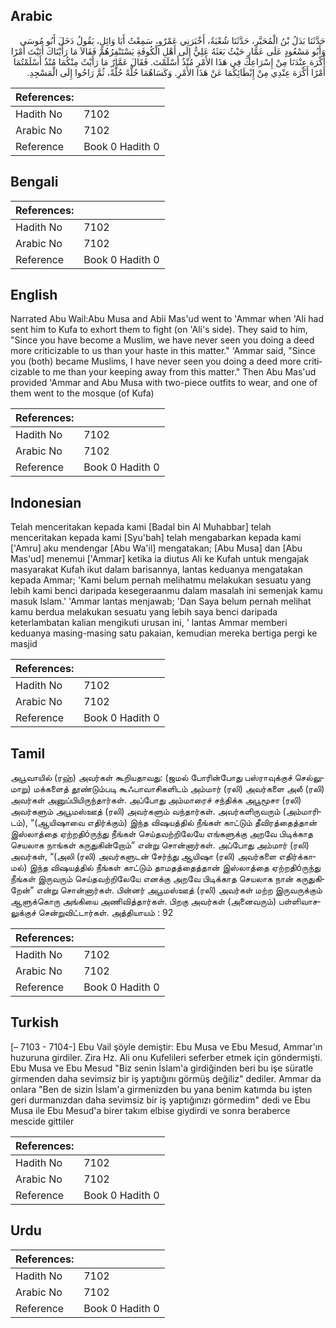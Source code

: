 ## Arabic


<div dir="rtl" lang="ar" style={{fontSize:'larger',backgroundColor:'#f8f9fa',padding:20}}>
حَدَّثَنَا بَدَلُ بْنُ الْمُحَبَّرِ، حَدَّثَنَا شُعْبَةُ، أَخْبَرَنِي عَمْرٌو، سَمِعْتُ أَبَا وَائِلٍ، يَقُولُ دَخَلَ أَبُو مُوسَى وَأَبُو مَسْعُودٍ عَلَى عَمَّارٍ حَيْثُ بَعَثَهُ عَلِيٌّ إِلَى أَهْلِ الْكُوفَةِ يَسْتَنْفِرُهُمْ فَقَالاَ مَا رَأَيْنَاكَ أَتَيْتَ أَمْرًا أَكْرَهَ عِنْدَنَا مِنْ إِسْرَاعِكَ فِي هَذَا الأَمْرِ مُنْذُ أَسْلَمْتَ‏.‏ فَقَالَ عَمَّارٌ مَا رَأَيْتُ مِنْكُمَا مُنْذُ أَسْلَمْتُمَا أَمْرًا أَكْرَهَ عِنْدِي مِنْ إِبْطَائِكُمَا عَنْ هَذَا الأَمْرِ‏.‏ وَكَسَاهُمَا حُلَّةً حُلَّةً، ثُمَّ رَاحُوا إِلَى الْمَسْجِدِ‏.‏
</div>
<div style={{backgroundColor:'#f8f9fa',padding:20, marginBottom: 10}}><table> <thead> <tr> <th>References:</th> <th></th> </tr> </thead> <tbody><tr><td>Hadith No</td><td>7102</td></tr><tr><td>Arabic No</td><td>7102</td></tr><tr><td>Reference</td><td>Book 0 Hadith 0</td></tr></tbody></table></div>

## Bengali


<div dir="ltr" lang="bn" style={{fontSize:'larger',backgroundColor:'#f8f9fa',padding:20}}>

</div>
<div style={{backgroundColor:'#f8f9fa',padding:20, marginBottom: 10}}><table> <thead> <tr> <th>References:</th> <th></th> </tr> </thead> <tbody><tr><td>Hadith No</td><td>7102</td></tr><tr><td>Arabic No</td><td>7102</td></tr><tr><td>Reference</td><td>Book 0 Hadith 0</td></tr></tbody></table></div>

## English


<div dir="ltr" lang="en" style={{fontSize:'larger',backgroundColor:'#f8f9fa',padding:20}}>
Narrated Abu Wail:Abu Musa and Abii Mas'ud went to 'Ammar when 'Ali had sent him to Kufa to exhort them to fight (on 'Ali's side). They said to him, "Since you have become a Muslim, we have never seen you doing a deed more criticizable to us than your haste in this matter." 'Ammar said, "Since you (both) became Muslims, I have never seen you doing a deed more criticizable to me than your keeping away from this matter." Then Abu Mas'ud provided 'Ammar and Abu Musa with two-piece outfits to wear, and one of them went to the mosque (of Kufa)
</div>
<div style={{backgroundColor:'#f8f9fa',padding:20, marginBottom: 10}}><table> <thead> <tr> <th>References:</th> <th></th> </tr> </thead> <tbody><tr><td>Hadith No</td><td>7102</td></tr><tr><td>Arabic No</td><td>7102</td></tr><tr><td>Reference</td><td>Book 0 Hadith 0</td></tr></tbody></table></div>

## Indonesian


<div dir="ltr" lang="id" style={{fontSize:'larger',backgroundColor:'#f8f9fa',padding:20}}>
Telah menceritakan kepada kami [Badal bin Al Muhabbar] telah menceritakan kepada kami [Syu'bah] telah mengabarkan kepada kami ['Amru] aku mendengar [Abu Wa'il] mengatakan; [Abu Musa] dan [Abu Mas'ud] menemui ['Ammar] ketika ia diutus Ali ke Kufah untuk mengajak masyarakat Kufah ikut dalam barisannya, lantas keduanya mengatakan kepada Ammar; 'Kami belum pernah melihatmu melakukan sesuatu yang lebih kami benci daripada kesegeraanmu dalam masalah ini semenjak kamu masuk Islam.' 'Ammar lantas menjawab; 'Dan Saya belum pernah melihat kamu berdua melakukan sesuatu yang lebih saya benci daripada keterlambatan kalian mengikuti urusan ini, ' lantas Ammar memberi keduanya masing-masing satu pakaian, kemudian mereka bertiga pergi ke masjid
</div>
<div style={{backgroundColor:'#f8f9fa',padding:20, marginBottom: 10}}><table> <thead> <tr> <th>References:</th> <th></th> </tr> </thead> <tbody><tr><td>Hadith No</td><td>7102</td></tr><tr><td>Arabic No</td><td>7102</td></tr><tr><td>Reference</td><td>Book 0 Hadith 0</td></tr></tbody></table></div>

## Tamil


<div dir="ltr" lang="ta" style={{fontSize:'larger',backgroundColor:'#f8f9fa',padding:20}}>
அபூவாயில் (ரஹ்) அவர்கள் கூறியதாவது: (ஜமல் போரின்போது பஸ்ராவுக்குச் செல்லுமாறு) மக்களைத் தூண்டும்படி கூஃபாவாசிகளிடம் அம்மார் (ரலி) அவர்களை அலீ (ரலி) அவர்கள் அனுப்பியிருந்தார்கள். அப்போது அம்மாரைச் சந்திக்க அபூமூசா (ரலி) அவர்களும் அபூமஸ்ஊத் (ரலி) அவர்களும் வந்தார்கள். அவர்களிருவரும் (அம்மாரிடம்), “(ஆயிஷாவை எதிர்க்கும்) இந்த விஷயத்தில் நீங்கள் காட்டும் தீவிரத்தைத்தான் இஸ்லாத்தை ஏற்றதிóருந்து நீங்கள் செய்தவற்றிலேயே எங்களுக்கு அறவே பிடிக்காத செயலாக நாங்கள் கருதுகின்றோம்” என்று சொன்னார்கள். அப்போது அம்மார் (ரலி) அவர்கள், “(அலி (ரலி) அவர்களுடன் சேர்ந்து ஆயிஷா (ரலி) அவர்களை எதிர்க்காமல்) இந்த விஷயத்தில் நீங்கள் காட்டும் தாமதத்தைத்தான் இஸ்லாத்தை ஏற்றதிóருந்து நீங்கள் இருவரும் செய்தவற்றிலேயே எனக்கு அறவே பிடிக்காத செயலாக நான் கருதுகிறேன்” என்று சொன்னார்கள். பின்னர் அபூமஸ்ஊத் (ரலி) அவர்கள் மற்ற இருவருக்கும் ஆளுக்கொரு அங்கியை அணிவித்தார்கள். பிறகு அவர்கள் (அனைவரும்) பள்ளிவாசலுக்குச் சென்றுவிட்டார்கள். அத்தியாயம் : 92
</div>
<div style={{backgroundColor:'#f8f9fa',padding:20, marginBottom: 10}}><table> <thead> <tr> <th>References:</th> <th></th> </tr> </thead> <tbody><tr><td>Hadith No</td><td>7102</td></tr><tr><td>Arabic No</td><td>7102</td></tr><tr><td>Reference</td><td>Book 0 Hadith 0</td></tr></tbody></table></div>

## Turkish


<div dir="ltr" lang="tr" style={{fontSize:'larger',backgroundColor:'#f8f9fa',padding:20}}>
[– 7103 - 7104-] Ebu Vail şöyle demiştir: Ebu Musa ve Ebu Mesud, Ammar'ın huzuruna girdiler. Zira Hz. Ali onu Kufelileri seferber etmek için göndermişti. Ebu Musa ve Ebu Mesud "Biz senin İslam'a girdiğinden beri bu işe süratle girmenden daha sevimsiz bir iş yaptığını görmüş değiliz" dediler. Ammar da onlara "Ben de sizin İslam'a girmenizden bu yana benim katımda bu işten geri durmanızdan daha sevimsiz bir iş yaptığınızı görmedim" dedi ve Ebu Musa ile Ebu Mesud'a birer takım elbise giydirdi ve sonra beraberce mescide gittiler
</div>
<div style={{backgroundColor:'#f8f9fa',padding:20, marginBottom: 10}}><table> <thead> <tr> <th>References:</th> <th></th> </tr> </thead> <tbody><tr><td>Hadith No</td><td>7102</td></tr><tr><td>Arabic No</td><td>7102</td></tr><tr><td>Reference</td><td>Book 0 Hadith 0</td></tr></tbody></table></div>

## Urdu


<div dir="rtl" lang="ur" style={{fontSize:'larger',backgroundColor:'#f8f9fa',padding:20}}>

</div>
<div style={{backgroundColor:'#f8f9fa',padding:20, marginBottom: 10}}><table> <thead> <tr> <th>References:</th> <th></th> </tr> </thead> <tbody><tr><td>Hadith No</td><td>7102</td></tr><tr><td>Arabic No</td><td>7102</td></tr><tr><td>Reference</td><td>Book 0 Hadith 0</td></tr></tbody></table></div>